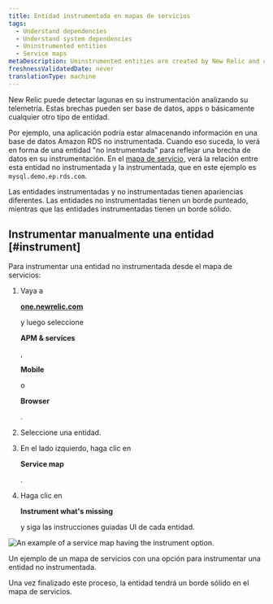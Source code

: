 ```yaml
---
title: Entidad instrumentada en mapas de servicios
tags:
  - Understand dependencies
  - Understand system dependencies
  - Uninstrumented entities
  - Service maps
metaDescription: Uninstrumented entities are created by New Relic and can be easily instrumented by the customer
freshnessValidatedDate: never
translationType: machine
---
```



New Relic puede detectar lagunas en su instrumentación analizando su telemetría. Estas brechas pueden ser base de datos, apps o básicamente cualquier otro tipo de entidad.

Por ejemplo, una aplicación podría estar almacenando información en una base de datos Amazon RDS no instrumentada. Cuando eso suceda, lo verá en forma de una entidad "no instrumentada" para reflejar una brecha de datos en su instrumentación. En el [mapa de servicio](/docs/new-relic-solutions/new-relic-one/ui-data/service-maps/introduction-service-maps), verá la relación entre esta entidad no instrumentada y la instrumentada, que en este ejemplo es `mysql.demo.ep.rds.com`.

Las entidades instrumentadas y no instrumentadas tienen apariencias diferentes. Las entidades no instrumentadas tienen un borde punteado, mientras que las entidades instrumentadas tienen un borde sólido.

## Instrumentar manualmente una entidad [#instrument]

Para instrumentar una entidad no instrumentada desde el mapa de servicios:

1. Vaya a

   <DoNotTranslate>**[one.newrelic.com](https://one.newrelic.com/all-capabilities)**</DoNotTranslate>

   y luego seleccione

   <DoNotTranslate>**APM & services**</DoNotTranslate>

   ,

   <DoNotTranslate>**Mobile**</DoNotTranslate>

   o

   <DoNotTranslate>**Browser**</DoNotTranslate>

   .

2. Seleccione una entidad.

3. En el lado izquierdo, haga clic en

   <DoNotTranslate>**Service map**</DoNotTranslate>

   .

4. Haga clic en

   <DoNotTranslate>**Instrument what's missing**</DoNotTranslate>

   y siga las instrucciones guiadas UI de cada entidad.

<img
  title="uninstrumented entity service map.png"
  alt="An example of a service map having the instrument option."
  src={ServiceMapUninstrumentedEntity}
/>

<figcaption>
  Un ejemplo de un mapa de servicios con una opción para instrumentar una entidad no instrumentada.
</figcaption>

Una vez finalizado este proceso, la entidad tendrá un borde sólido en el mapa de servicios.